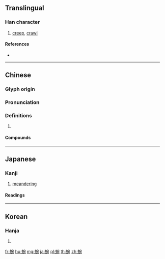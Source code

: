 {{character info/new}}
==Translingual==

===Han character===
{{Han char|rn=142|rad=虫|as=08|sn=14|four=53112|canj=LIJNU}}

# [[creep]], [[crawl]]

====References====
* {{Han ref|kx=1088.080|dkj=33210|dj=1554.280|hdz=42866.050|uh=873F|ud=34623|bh=BB64|bd=47972}}

----

==Chinese==
{{zh-forms}}

===Glyph origin===
{{Han etym}}

===Pronunciation===
{{zh-pron
|m=wān
|c=jyun1,jyun2
|mn=qz:oan/xm,zz:oán
|mc=y
|oc=y
|cat=
}}

===Definitions===
{{zh-hanzi}}

# {{rfdef|zh}}

====Compounds====
{{zh-der|蜷蜿|蜿蜒|蜿蜿|蜿蟺}}

----

==Japanese==

===Kanji===
{{ja-kanji|grade=|rs=虫08}}

# [[meandering]]

====Readings====
{{ja-readings
|goon=[[おん]] (en), {{qualifier|historical}} [[をん]] (won), [[わん]] (wan)
|kanon=[[えん]] (en), {{qualifier|historical}} [[ゑん]] (wen), [[わん]] (wan)
}}

----

==Korean==

===Hanja===
{{ko-hanja|hangeul=원|eumhun=|rv=won|mr=wŏn|y=wen}}

# {{defn|lang=ko|sort=虫08}}

[[fr:蜿]]
[[hu:蜿]]
[[mg:蜿]]
[[ja:蜿]]
[[pl:蜿]]
[[th:蜿]]
[[zh:蜿]]
